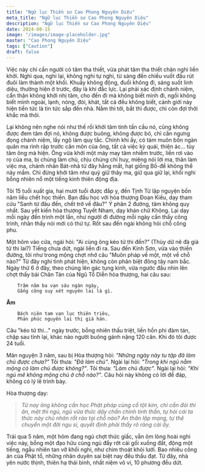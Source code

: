 ```yaml
---
title: "Ngữ lục Thiền sư Cao Phong Nguyên Diệu"
meta_title: "Ngữ lục Thiền sư Cao Phong Nguyên Diệu"
description: "Ngữ lục Thiền sư Cao Phong Nguyên Diệu"
date: 2024-08-15
image: "/images/image-placeholder.jpg"
master: "Cao Phong Nguyên Diệu"
tags: ["Caution"]
draft: false
---
```


<Indent />Việc này chỉ cần người có tâm tha thiết, vừa phát tâm tha thiết chân nghi liền khởi.
Nghi qua, nghi lại, không nghi tự nghi, từ sáng đến chiều vuốt đầu rút đuôi làm thành một khối.
Khuấy không động, đuổi không đi, sáng suốt linh diệu, thường hiện ở trước, đây là khi đắc lực.
Lại phải xác định chánh niệm, cẩn thận không khởi nhị tâm, cho đến đi mà không biết mình đi,
ngồi không biết mình ngoài, lạnh, nóng, đói, khát, tất cả đều không biết, cảnh giới này hiện tiền tức là tin tức sắp đến nhà.
Nắm thì tới, bắt thì được, chỉ còn đợi thời khắc mà thôi.

<Indent />Lại không nên nghe nói như thế rồi khởi tâm tinh tấn cầu nó, cũng không được đem tâm đợi nó,
không được buông, không được bỏ, chỉ cần ngưng đọng chánh niệm, lấy ngộ làm quy tắc.
Chính khi ấy, có tám muôn bốn ngàn quân ma rình rập trước căn môn của ông, tất cả việc kỳ quái, thiện ác... tùy tâm ông mà hiện.
Ông vừa khởi một mảy may tâm nhiễm trước, liền rơi vào rọ của ma, bị chúng làm chủ, chịu chúng chỉ huy, miệng nói lời ma, thân làm việc ma,
chánh nhân Bát-nhã từ đây hằng mất, hạt giống Bồ-đề không thể nảy mầm.
Chỉ đừng khởi tâm như quỷ giữ thây ma, giữ qua giữ lại, khối nghi bỗng nhiên nổ một tiếng kinh thiên động địa.

<Indent />Tôi 15 tuổi xuất gia, hai mươi tuổi được đắp y, đến Tịnh Từ lập nguyện bốn năm liều chết học thiền.
Ban đầu học với hòa thượng Đoạn Kiều, dạy tham cứu "Sanh từ đâu đến, chết trở về đâu?" Ý phân 2 đường, tâm không quy nhất.
Sau yết kiến hòa thượng Tuyết Nham, dạy khán chữ Không. Lại dạy mỗi ngày đến trình một lần, như người đi đường mỗi ngày cần thấy công trình, nhân thấy nói mới có thứ tự.
Rốt sau đến ngài không hỏi chỗ công phu.

<Indent />Một hôm vào cửa, ngài hỏi: "Ai cùng ông kéo tử thi đến?" (Thùy dữ nê đà giá tử thi lai?) Tiếng chưa dứt, ngài liền đi ra.
Sau đến Kính Sơn, vừa vào thiền đường, tôi như trong mộng chợt nhớ câu "Muôn pháp về một, một về chỗ nào?" Từ đây nghi tình phát hiện, không còn phân biệt đông tây nam bắc.
Ngày thứ 6 ở đây, theo chúng lên gác tụng kinh, vừa ngước đầu nhìn lên chợt thấy bài Chân Tán của Ngũ Tổ Diễn hòa thượng, hai câu sau:

```
    Trăm năm ba vạn sáu ngàn ngày,
    Gắng công suy xét nguyên lai là gì.
```

**Âm**
```
    Bách niên tam vạn lục thiên triêu,
    Phản phúc nguyên lai thị giá hán.
```

<Indent />Câu "kéo tử thi..." ngày trước, bỗng nhiên thấu triệt, liền hồn phi đảm tán, chặp sau tỉnh lại, khác nào người buông gánh nặng 120 cân.
Khi đó tôi được 24 tuổi.

<Indent />Mãn nguyện 3 năm, sau bị Hòa thượng hỏi: *"Những ngày này tu tập đã làm chủ được chưa?"*
Tôi thưa: *"Đã làm chủ"*. Ngài lại hỏi: *"Trong khi ngủ nằm mộng có làm chủ được không?"*. Tôi thưa: *"Làm chủ được"*.
Ngài lại hỏi: *"Khi ngủ mê không mộng chủ ở chỗ nào?"*. Câu hỏi này không có lời để đáp, không có lý lẽ trình bày.

<Indent />Hòa thượng dạy:
> *Từ nay ông không cần học Phật pháp cùng cổ tột kim, chỉ cần đói thì ăn, mệt thì ngủ, ngủ vừa thức dậy chấn chỉnh tinh thần, tự hỏi cái ta thức này chủ nhân rốt ráo tại chỗ nào?
An thân lập mạng, tự thệ chuyển một đời ngu si, quyết định phải thấy rõ ràng cái ấy.*

<Indent />Trải qua 5 năm, một hôm đang ngủ chợt thức giấc, vẫn ôm lòng hoài nghi việc này,
bỗng một đạo hữu cùng ngủ đẩy rớt cái gối xuống đất, động một tiếng, ngẫu nhiên tan vỡ khối nghi, như chim thoát khỏi lưới.
Bao nhiêu công án của Phật tổ, những nhân duyên sai biệt nay đều thấu đạt.
Từ đây, nhà yên nước thịnh, thiên hạ thái bình, nhất niệm vô vi, 10 phương đều dứt.


